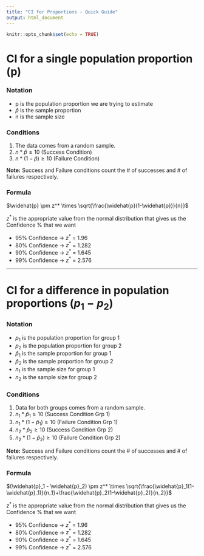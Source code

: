 ---
title: "CI for Proportions - Quick Guide"
output: html_document
---

```{r setup, include=FALSE}
knitr::opts_chunk$set(echo = TRUE)
```

# CI for a single population proportion (p)

### Notation

- p is the population proportion we are trying to estimate
- $\widehat{p}$ is the sample proportion
- n is the sample size

### Conditions

1) The data comes from a random sample.
2) $n * \widehat{p} \geq 10$ (Success Condition)
3) $n * (1-\widehat{p}) \geq 10$ (Failure Condition)

**Note:** Success and Failure conditions count the \# of successes and \# of failures respectively.

### Formula

$\widehat{p} \pm z^* \times \sqrt{\frac{\widehat{p}(1-\widehat{p})}{n}}$

$z^*$ is the appropriate value from the normal distribution that gives us the Confidence \% that we want

- 95% Confidence → $z^*$ = 1.96
- 80% Confidence → $z^*$ = 1.282
- 90% Confidence → $z^*$ = 1.645
- 99% Confidence → $z^*$ = 2.576

--- 

# CI for a difference in population proportions ($p_1 - p_2$)

### Notation

- $p_1$ is the population proportion for group 1
- $p_2$ is the population proportion for group 2
- $\widehat{p}_1$ is the sample proportion for group 1
- $\widehat{p}_2$ is the sample proportion for group 2
- $n_1$ is the sample size for group 1
- $n_2$ is the sample size for group 2

### Conditions

1) Data for both groups comes from a random sample.
2) $n_1 * \widehat{p}_1 \geq 10$ (Success Condition Grp 1)
3) $n_1 * (1-\widehat{p}_1) \geq 10$ (Failure Condition Grp 1)
2) $n_2 * \widehat{p}_2 \geq 10$ (Success Condition Grp 2)
3) $n_2 * (1-\widehat{p}_2) \geq 10$ (Failure Condition Grp 2)

**Note:** Success and Failure conditions count the \# of successes and \# of failures respectively.

### Formula

$(\widehat{p}_1 - \widehat{p}_2) \pm z^* \times \sqrt{\frac{\widehat{p}_1(1-\widehat{p}_1)}{n_1}+\frac{\widehat{p}_2(1-\widehat{p}_2)}{n_2}}$

$z^*$ is the appropriate value from the normal distribution that gives us the Confidence \% that we want

- 95% Confidence → $z^*$ = 1.96
- 80% Confidence → $z^*$ = 1.282
- 90% Confidence → $z^*$ = 1.645
- 99% Confidence → $z^*$ = 2.576